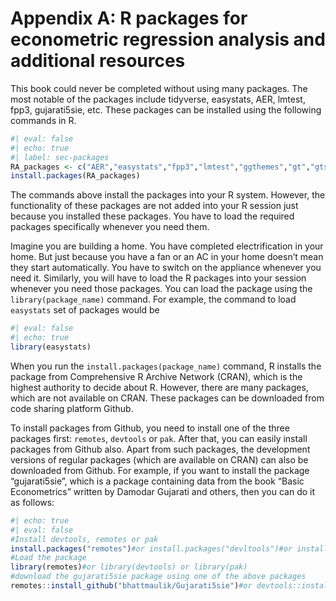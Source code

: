 # Appendix A: R packages for econometric regression analysis and additional resources

```{=latex}
\setcounter{figure}{0} 
\renewcommand{\thefigure}{A.\arabic{figure}}
\setcounter{table}{0} 
\renewcommand{\thetable}{A.\arabic{table}}
```
This book could never be completed without using many packages. The most notable of the packages include tidyverse, easystats, AER, lmtest, fpp3, gujarati5sie, etc. These packages can be installed using the following commands in R.

```r
#| eval: false
#| echo: true
#| label: sec-packages
RA_packages <- c("AER","easystats","fpp3","lmtest","ggthemes","gt","gtsummary","patchwork","here","fs", "knitr","kableExtra")
install.packages(RA_packages)
```

The commands above install the packages into your R system. However, the functionality of these packages are not added into your R session just because you installed these packages. You have to load the required packages specifically whenever you need them.

Imagine you are building a home. You have completed electrification in your home. But just because you have a fan or an AC in your home doesn't mean they start automatically. You have to switch on the appliance whenever you need it. Similarly, you will have to load the R packages into your session whenever you need those packages. You can load the package using the `library(package_name)` command. For example, the command to load `easystats` set of packages would be

```r
#| eval: false
#| echo: true
library(easystats)

```

When you run the `install.packages(package_name)` command, R installs the package from Comprehensive R Archive Network (CRAN), which is the highest authority to decide about R. However, there are many packages, which are not available on CRAN. These packages can be downloaded from code sharing platform Github.

To install packages from Github, you need to install one of the three packages first: `remotes`, `devtools` or `pak`. After that, you can easily install packages from Github also. Apart from such packages, the development versions of regular packages (which are available on CRAN) can also be downloaded from Github. For example, if you want to install the package "gujarati5sie", which is a package containing data from the book "Basic Econometrics" written by Damodar Gujarati and others, then you can do it as follows:

```r
#| echo: true
#| eval: false
#Install devtools, remotes or pak
install.packages("remotes")#or install.packages("devltools")#or install.packages("pak")
#Load the package
library(remotes)#or library(devtools) or library(pak)
#download the gujarati5sie package using one of the above packages
remotes::install_github("bhattmaulik/Gujarati5sie")#or devtools::install_github("bhattmaulik/Gujarati5sie") or pak::pak("bhattmaulik/Gujarati5sie")
```
